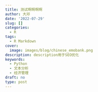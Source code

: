 ```yaml
---
title: 测试啊啊啊啊
author: 大邓
date: '2022-07-29'
slug: []
categories:
  - R
tags:
  - R Markdown
cover:
  image: images/blog/chinese_emobank.png
description: description用于SEO优化
keywords:
  - Python
  - 文本分析
  - 经济管理
draft: no
type: post
---
```


